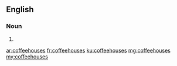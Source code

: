 ==English==

===Noun===
{{head|en}}

# {{plural of|coffeehouse}}

[[ar:coffeehouses]]
[[fr:coffeehouses]]
[[ku:coffeehouses]]
[[mg:coffeehouses]]
[[my:coffeehouses]]
